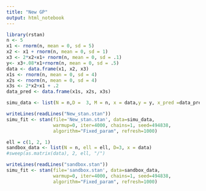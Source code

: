 ```yaml
---
title: "New GP"
output: html_notebook
---
```



```r
library(rstan)
n <- 5
x1 <- rnorm(n, mean = 0, sd = 5)
x2 <- x1 + rnorm(n, mean = 0, sd = 1)
x3 <- 2*x2+x1+ rnorm(n, mean = 0, sd = .1)
y<- x3+.08*x1+rnorm(n, mean = 0, sd = .5)
data <- data.frame(x1, x2, x3)
x1s <- rnorm(n, mean = 0, sd = 4)
x2s <- rnorm(n, mean = 0, sd = 4)
x3s <- 2*x2+x1 + .2
data_pred <- data.frame(x1s, x2s, x3s)
```


```r
simu_data <- list(N = n,D =  3, M = n, x = data,y = y, x_pred =data_pred, ell= c(2, 3, 1),  sf=1,  sn=1e-10)
```

```r
writeLines(readLines("New_stan.stan"))
simu_fit <- stan(file='New_stan.stan', data=simu_data,
                 warmup=0, iter=4000, chains=1, seed=494838,
                 algorithm="Fixed_param", refresh=1000)
```



```r
ell = c(1, 2, 1)
sandbox_data <- list(N = n, ell = ell, D=3, x = data)
#sweep(as.matrix(data), 2, ell, "/")
```

```r
writeLines(readLines("sandbox.stan"))
simu_fit <- stan(file='sandbox.stan', data=sandbox_data,
                 warmup=0, iter=4000, chains=1, seed=494838,
                 algorithm="Fixed_param", refresh=1000)
```